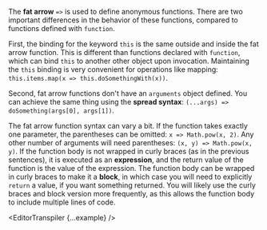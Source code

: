 

The **fat arrow** `=>` is used to define anonymous functions. There are two important differences in the behavior of these functions, compared to functions defined with `function`.

First, the binding for the keyword `this` is the same outside and inside the fat arrow function. This is different than functions declared with `function`, which can bind `this` to another other object upon invocation. Maintaining the `this` binding is very convenient for operations like mapping: `this.items.map(x => this.doSomethingWith(x))`.

Second, fat arrow functions don't have an `arguments` object defined. You can achieve the same thing using the **spread syntax**: `(...args) => doSomething(args[0], args[1])`.

The fat arrow function syntax can vary a bit. If the function takes exactly one parameter, the parentheses can be omitted: `x => Math.pow(x, 2)`. Any other number of arguments will need parentheses: `(x, y) => Math.pow(x, y)`. If the function body is not wrapped in curly braces (as in the previous sentences), it is executed as an **expression**, and the return value of the function is the value of the expression. The function body can be wrapped in curly braces to make it a **block**, in which case you will need to explicitly `return` a value, if you want something returned. You will likely use the curly braces and block version more frequently, as this allows the function body to include multiple lines of code.

<EditorTranspiler {...example} />
